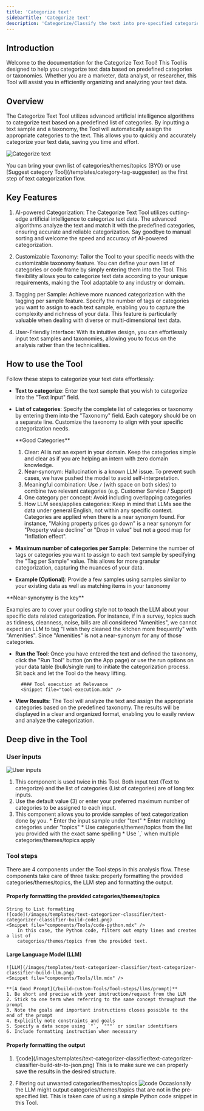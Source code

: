```yaml
---
title: 'Categorize text'
sidebarTitle: 'Categorize text'
description: 'Categorize/Classify the text into pre-specified categories/classes'
---
```

## Introduction
Welcome to the documentation for the Categorize Text Tool!
This Tool is designed to help you categorize text data based on predefined categories or taxonomies. 
Whether you are a marketer, data analyst, or researcher, this Tool will assist you in efficiently organizing and analyzing your text data.

## Overview
The Categorize Text Tool utilizes advanced artificial intelligence algorithms to categorize text based on a predefined list of categories. 
By inputting a text sample and a taxonomy, the Tool will automatically assign the appropriate categories to the text. 
This allows you to quickly and accurately categorize your text data, saving you time and effort.

![Categorize text](/images/templates/text-categorizer-classifier/text-categorizer-classifier-answer.png)

<Tip>
You can bring your own list of categories/themes/topics (BYO) or use 
[Suggest category Tool](/templates/category-tag-suggester) as the first step of text categorization flow.
</Tip>

## Key Features
1. AI-powered Categorization:
The Categorize Text Tool utilizes cutting-edge artificial intelligence to categorize text data. 
The advanced algorithms analyze the text and match it with the predefined categories, ensuring accurate and reliable categorization. 
Say goodbye to manual sorting and welcome the speed and accuracy of AI-powered categorization.

2. Customizable Taxonomy:
Tailor the Tool to your specific needs with the customizable taxonomy feature. 
You can define your own list of categories or code frame by simply entering them into the Tool. 
This flexibility allows you to categorize text data according to your unique requirements, making the Tool adaptable to any industry or domain.

3. Tagging per Sample:
Achieve more nuanced categorization with the tagging per sample feature. 
Specify the number of tags or categories you want to assign to each text sample, enabling you to capture the complexity and richness of your data. 
This feature is particularly valuable when dealing with diverse or multi-dimensional text data.

4. User-Friendly Interface:
With its intuitive design, you can effortlessly input text samples and taxonomies, allowing you to focus on the analysis rather than the technicalities. 

## How to use the Tool
<Snippet file="how-to-use-a-tool.mdx" />

Follow these steps to categorize your text data effortlessly:

* **Text to categorize**: Enter the text sample that you wish to categorize into the "Text Input" field. 
* **List of categories**: Specify the complete list of categories or taxonomy by entering them into the "Taxonomy" field. 
Each category should be on a separate line. Customize the taxonomy to align with your specific categorization needs.

    <Tip>
    **Good Categories**

    1. Clear: AI is not an expert in your domain. Keep the categories simple and clear as if you are helping an intern with zero domain knowledge.
    2. Near-synonym: Hallucination is a known LLM issue. To prevent such cases, we have pushed the model to avoid self-interpretation.
    3. Meaningful combination: Use ` / ` (with space on both sides) to combine two relevant categories (e.g. Customer Service / Support)
    4. One category per concept: Avoid including overlapping categories
    5. How LLM sees/applies categories: Keep in mind that LLMs see the data under general English, not within any specific context. Categories are applied when 
    there is a near synonym found. For instance, "Making property prices go down" is a near synonym for "Property value decline" or "Drop in value" but not a 
    good map for  "Inflation effect".
    </Tip>

* **Maximum number of categories per Sample**: Determine the number of tags or categories you want to assign to each text sample by specifying the "Tag per Sample" value. 
This allows for more granular categorization, capturing the nuances of your data.
* **Example (Optional)**: Provide a few samples using samples similar to your existing data as well as matching items in your taxonomy

<Tip>
**Near-synonymy is the key**

Examples are to cover your coding style not to teach the LLM about your specific data related categorization.
For instance, if in a survey, topics such as tidiness, cleanness, noise, bills are all considered "Amenities",
we cannot expect an LLM to tag "I wish they cleaned the kitchen more frequently" with "Amenities". 
Since "Amenities" is not a near-synonym for any of those categories.
</Tip>

* **Run the Tool**: Once you have entered the text and defined the taxonomy, click the "Run Tool" button (on the App page) or use the run options 
on your data table (bulk/single run) to initiate the categorization process. Sit back and let the Tool do the heavy lifting.

        #### Tool execution at Relevance
        <Snippet file="tool-execution.mdx" />

* **View Results**: The Tool will analyze the text and assign the appropriate categories based on the predefined taxonomy. 
The results will be displayed in a clear and organized format, enabling you to easily review and analyze the categorization.
 

## Deep dive in the Tool

<Snippet file="components/tools/tool-components.mdx" />

### User inputs
![User inputs](/images/templates/text-categorizer-classifier/text-categorizer-classifier-build-input.png)

1. <Snippet file="components/inputs/long-text-input.mdx" />
    This component is used twice in this Tool. Both input text (Text to categorize) and 
    the list of categories (List of categories) are of long tex inputs.

2. <Snippet file="components/inputs/numeric-input.mdx" />
    Use the default value (3) or enter your preferred maximum number of categories to be assigned to each input.

3. <Snippet file="components/inputs/table.mdx" />
    This component allows you to provide samples of text categorization done by you.
    * Enter the input sample under "text"
    * Enter matching categories under "topics"
    * Use categories/themes/topics from the list you provided with the exact same spelling
    * Use `,` when multiple categories/themes/topics apply

### Tool steps
There are 4 components under the Tool steps in this analysis flow. These components take care of three
tasks: properly formatting the provided categories/themes/topics, the LLM step and formatting the output.

#### Properly formatting the provided categories/themes/topics
    String to List formatting
    ![code](/images/templates/text-categorizer-classifier/text-categorizer-classifier-build-code1.png)
    <Snippet file="components/Tools/code-python.mdx" />
        In this case, the Python code, filters out empty lines and creates a list of 
        categories/themes/topics from the provided text.

#### Large Language Model (LLM)
    ![LLM](/images/templates/text-categorizer-classifier/text-categorizer-classifier-build-llm.png)
    <Snippet file="components/Tools/llm.mdx" />

    **[A Good Prompt](/build-custom-Tools/Tool-steps/llms/prompt)**
    1. Be short and precise with your instruction/request from the LLM
    2. Stick to one term when referring to the same concept throughout the prompt
    3. Note the goals and important instructions closes possible to the end of the prompt
    4. Explicitly note constraints and goals
    5. Specify a data scope using `"`, `"""` or similar identifiers
    6. Include formatting instruction when necessary


#### Properly formatting the output
1. <Snippet file="components/Tools/convert-string-to-json.mdx" />
   ![code](/images/templates/text-categorizer-classifier/text-categorizer-classifier-build-str-to-json.png)
   This is to make sure we can properly save the results in the desired structure.
   

2. Filtering out unwanted categories/themes/topics
    ![code](/images/templates/text-categorizer-classifier/text-categorizer-classifier-build-code2.png)
    <Snippet file="components/Tools/code-python.mdx" />
    Occasionally the LLM might output categories/themes/topics that are not in the pre-specified list.
    This is taken care of using a simple Python code snippet in this Tool.
    

